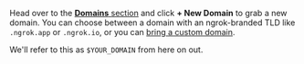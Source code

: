 Head over to the [**Domains** section](https://dashboard.ngrok.com/domains) and click **+ New Domain** to grab a new domain.
You can choose between a domain with an ngrok-branded TLD like `.ngrok.app` or `.ngrok.io`, or you can [bring a custom domain](/docs/universal-gateway/custom-domains/).

We'll refer to this as `$YOUR_DOMAIN` from here on out.
